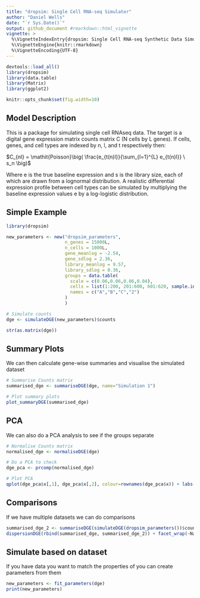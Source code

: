 ```yaml
---
title: "dropsim: Single Cell RNA-seq Simulator"
author: "Daniel Wells"
date: "`r Sys.Date()`"
output: github_document #rmarkdown::html_vignette
vignette: >
  %\VignetteIndexEntry{dropsim: Single Cell RNA-seq Synthetic Data Simulator}
  %\VignetteEngine{knitr::rmarkdown}
  %\VignetteEncoding{UTF-8}
---
```


```r
devtools::load_all()
library(dropsim)
library(data.table)
library(Matrix)
library(ggplot2)
```

```r
knitr::opts_chunk$set(fig.width=10)
```

## Model Description

This is a package for simulating single cell RNAseq data. The target is a digital gene expression matrix counts matrix C (N cells by L genes). If cells, genes, and cell types are indexed by n, l, and t respectively then:

$C_{nl} = \mathit{Poisson}\big(
          \frac{e_{t(n)l}}{\sum_{l=1}^{L} e_{t(n)l}} \
          s_n
          \big)$

Where e is the true baseline expression and s is the library size, each of which are drawn from a lognormal distribution.
A realistic differential expression profile between cell types can be simulated by multiplying the baseline expression values e by a log-logistic distribution.

## Simple Example

```r
library(dropsim)

new_parameters <- new("dropsim_parameters",
                      n_genes = 15000L,
                      n_cells = 1000L,
                      gene_meanlog = -2.54,
                      gene_sdlog = 2.36,
                      library_meanlog = 9.57,
                      library_sdlog = 0.36,
                      groups = data.table(
                        scale = c(0.06,0.06,0.06,0.04),
                        cells = list(1:200, 201:600, 601:620, sample.int(1000, size=100, replace = TRUE)),
                        names = c("A","B","C","2")
                      )
                      )

# Simulate counts
dge <- simulateDGE(new_parameters)$counts

str(as.matrix(dge))
```


## Summary Plots
We can then calculate gene-wise summaries and visualise the simulated dataset
```r
# Summarise Counts matrix
summarised_dge <- summariseDGE(dge, name="Simulation 1")

# Plot summary plots
plot_summaryDGE(summarised_dge)
```

## PCA
We can also do a PCA analysis to see if the groups separate
```r
# Normalise Counts matrix
normalised_dge <- normaliseDGE(dge)

# Do a PCA to check
dge_pca <- prcomp(normalised_dge)

# Plot PCA
qplot(dge_pca$x[,1], dge_pca$x[,2], colour=rownames(dge_pca$x)) + labs(colour="Group", y="PC2", x="PC1")
```

## Comparisons
If we have multiple datasets we can do comparisons
```r
summarised_dge_2 <- summariseDGE(simulateDGE(dropsim_parameters())$counts, name="Simulation 2")
dispersionDGE(rbind(summarised_dge, summarised_dge_2)) + facet_wrap(~Name)
```

## Simulate based on dataset
If you have data you want to match the properties of you can create parameters from them
```r
new_parameters <- fit_parameters(dge)
print(new_parameters)
```